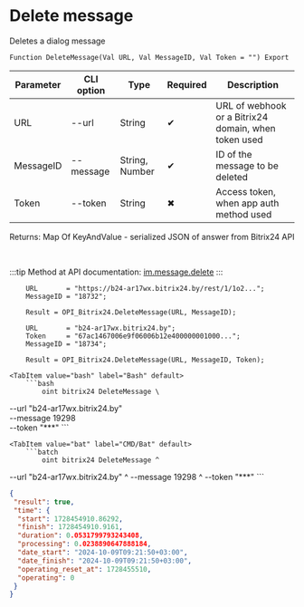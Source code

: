 ﻿---
sidebar_position: 4
---


# Delete message
 Deletes a dialog message



`Function DeleteMessage(Val URL, Val MessageID, Val Token = "") Export`

  | Parameter | CLI option | Type | Required | Description |
  |-|-|-|-|-|
  | URL | --url | String | &#x2714; | URL of webhook or a Bitrix24 domain, when token used |
  | MessageID | --message | String, Number | &#x2714; | ID of the message to be deleted |
  | Token | --token | String | &#x2716; | Access token, when app auth method used |

  
  Returns:  Map Of KeyAndValue - serialized JSON of answer from Bitrix24 API

<br/>

:::tip
Method at API documentation: [im.message.delete](https://dev.1c-bitrix.ru/learning/course/?COURSE_ID=93&LESSON_ID=12119)
:::
<br/>


```bsl title="1C:Enterprise/OneScript code example"
    URL       = "https://b24-ar17wx.bitrix24.by/rest/1/1o2...";
    MessageID = "18732";

    Result = OPI_Bitrix24.DeleteMessage(URL, MessageID);

    URL       = "b24-ar17wx.bitrix24.by";
    Token     = "67ac1467006e9f06006b12e400000001000...";
    MessageID = "18734";

    Result = OPI_Bitrix24.DeleteMessage(URL, MessageID, Token);
```
 

 <Tabs>
  
    <TabItem value="bash" label="Bash" default>
        ```bash
            oint bitrix24 DeleteMessage \
 --url "b24-ar17wx.bitrix24.by" \
 --message 19298 \
 --token "***"
        ```
    </TabItem>
  
    <TabItem value="bat" label="CMD/Bat" default>
        ```batch
            oint bitrix24 DeleteMessage ^
 --url "b24-ar17wx.bitrix24.by" ^
 --message 19298 ^
 --token "***"
        ```
    </TabItem>
</Tabs>


```json title="Result"
{
 "result": true,
 "time": {
  "start": 1728454910.86292,
  "finish": 1728454910.9161,
  "duration": 0.0531799793243408,
  "processing": 0.0238890647888184,
  "date_start": "2024-10-09T09:21:50+03:00",
  "date_finish": "2024-10-09T09:21:50+03:00",
  "operating_reset_at": 1728455510,
  "operating": 0
 }
}
```
